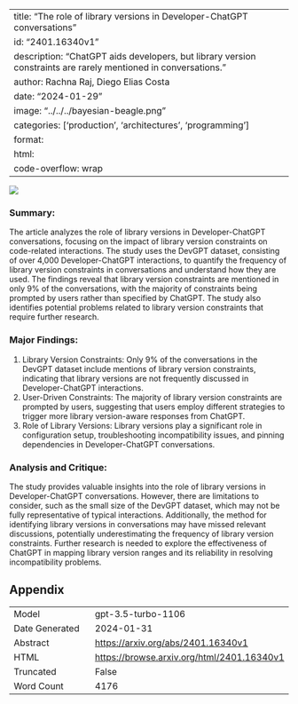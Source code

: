 
---
title: "The role of library versions in Developer-ChatGPT conversations"
id: "2401.16340v1"
description: "ChatGPT aids developers, but library version constraints are rarely mentioned in conversations."
author: Rachna Raj, Diego Elias Costa
date: "2024-01-29"
image: "../../../bayesian-beagle.png"
categories: ['production', 'architectures', 'programming']
format:
  html:
    code-overflow: wrap
---

![](None)

### Summary:
The article analyzes the role of library versions in Developer-ChatGPT conversations, focusing on the impact of library version constraints on code-related interactions. The study uses the DevGPT dataset, consisting of over 4,000 Developer-ChatGPT interactions, to quantify the frequency of library version constraints in conversations and understand how they are used. The findings reveal that library version constraints are mentioned in only 9% of the conversations, with the majority of constraints being prompted by users rather than specified by ChatGPT. The study also identifies potential problems related to library version constraints that require further research.

### Major Findings:
1. Library Version Constraints: Only 9% of the conversations in the DevGPT dataset include mentions of library version constraints, indicating that library versions are not frequently discussed in Developer-ChatGPT interactions.
2. User-Driven Constraints: The majority of library version constraints are prompted by users, suggesting that users employ different strategies to trigger more library version-aware responses from ChatGPT.
3. Role of Library Versions: Library versions play a significant role in configuration setup, troubleshooting incompatibility issues, and pinning dependencies in Developer-ChatGPT conversations.

### Analysis and Critique:
The study provides valuable insights into the role of library versions in Developer-ChatGPT conversations. However, there are limitations to consider, such as the small size of the DevGPT dataset, which may not be fully representative of typical interactions. Additionally, the method for identifying library versions in conversations may have missed relevant discussions, potentially underestimating the frequency of library version constraints. Further research is needed to explore the effectiveness of ChatGPT in mapping library version ranges and its reliability in resolving incompatibility problems.

## Appendix

|          |          |
|----------|----------|
| Model     | gpt-3.5-turbo-1106       |
| Date Generated     | 2024-01-31       |
| Abstract | [https://arxiv.org/abs/2401.16340v1](https://arxiv.org/abs/2401.16340v1)        |
| HTML     | [https://browse.arxiv.org/html/2401.16340v1](https://browse.arxiv.org/html/2401.16340v1)       |
| Truncated       | False       |
| Word Count       | 4176       |
